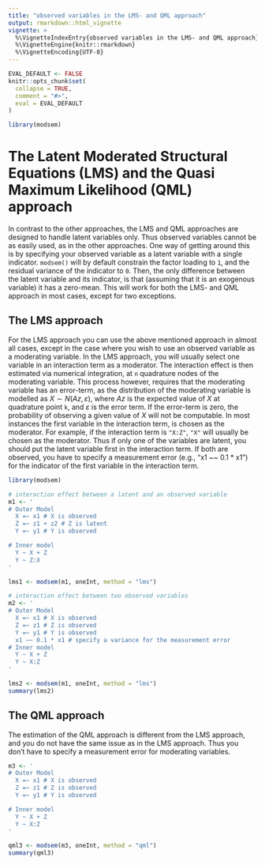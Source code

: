 ```yaml
---
title: "observed variables in the LMS- and QML approach"
output: rmarkdown::html_vignette
vignette: >
  %\VignetteIndexEntry{observed variables in the LMS- and QML approach}
  %\VignetteEngine{knitr::rmarkdown}
  %\VignetteEncoding{UTF-8}
---
```


```r
EVAL_DEFAULT <- FALSE
knitr::opts_chunk$set(
  collapse = TRUE,
  comment = "#>",
  eval = EVAL_DEFAULT
)
```

```r
library(modsem)
```
# The Latent Moderated Structural Equations (LMS) and the Quasi Maximum Likelihood (QML) approach 
In contrast to the other approaches, the LMS and QML approaches are designed to 
handle latent variables only. Thus observed variables cannot be as easily used, 
as in the other approaches. One way of getting around this is by specifying 
your observed variable as a latent variable with a single indicator. `modsem()`
will by default constrain the factor loading to `1`, and the residual variance 
of the indicator to `0`. Then, the only difference between the latent variable 
and its indicator, is that (assuming that it is an exogenous variable) it has 
a zero-mean. This will work for both the LMS- and QML 
approach in most cases, except for two exceptions.

## The LMS approach
For the LMS approach you can use the above mentioned approach in almost 
all cases, except in the case where you wish to use an observed variable as 
a moderating variable. In the LMS approach, you will usually select one variable 
in an interaction term as a moderator. The interaction effect is then estimated 
via numerical integration, at `n` quadrature nodes of the moderating variable. 
This process however, requires that the moderating variable has an error-term, 
as the distribution of the moderating variable is modelled as $X \sim N(Az, \varepsilon)$,
where $Az$ is the expected value of $X$ at quadrature point `k`, and 
$\varepsilon$ is the error term. If the error-term is zero, the probability of
observing a given value of $X$ will not be computable. In most instances the 
first variable in the interaction term, is chosen as the moderator. For example, 
if the interaction term is `"X:Z"`, `"X"` will usually be chosen as the moderator. 
Thus if only one of the variables are latent, you should put the latent variable 
first in the interaction term. If both are observed, you have to specify a 
measurement error (e.g., "x1 ~~ 0.1 * x1") for the indicator of the first variable 
in the interaction term.

```r
library(modsem)

# interaction effect between a latent and an observed variable
m1 <- '
# Outer Model
  X =~ x1 # X is observed
  Z =~ z1 + z2 # Z is latent
  Y =~ y1 # Y is observed

# Inner model
  Y ~ X + Z
  Y ~ Z:X
'

lms1 <- modsem(m1, oneInt, method = "lms")

# interaction effect between two observed variables
m2 <- '
# Outer Model
  X =~ x1 # X is observed
  Z =~ z1 # Z is observed
  Y =~ y1 # Y is observed
  x1 ~~ 0.1 * x1 # specify a variance for the measurement error
# Inner model
  Y ~ X + Z
  Y ~ X:Z
'

lms2 <- modsem(m1, oneInt, method = "lms")
summary(lms2)
```

## The QML approach
The estimation of the QML approach is different from the LMS approach, 
and you do not have the same issue as in the LMS approach. Thus you don't 
have to specify a measurement error for moderating variables. 

```r
m3 <- '
# Outer Model
  X =~ x1 # X is observed
  Z =~ z1 # Z is observed
  Y =~ y1 # Y is observed

# Inner model
  Y ~ X + Z
  Y ~ X:Z
'

qml3 <- modsem(m3, oneInt, method = "qml")
summary(qml3)
``` 

